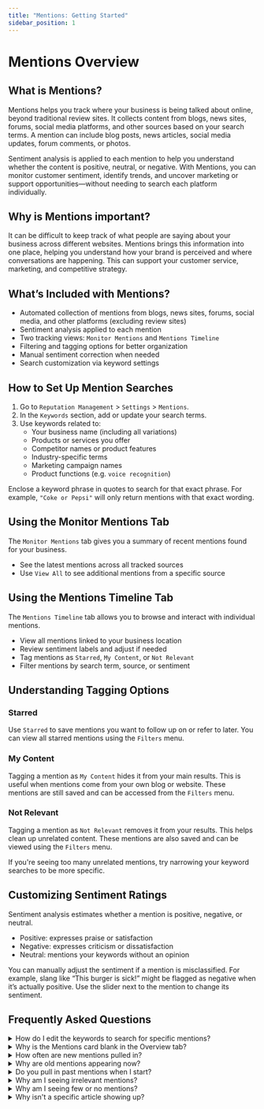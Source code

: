 ```yaml
---
title: "Mentions: Getting Started"
sidebar_position: 1
---
```


# Mentions Overview

## What is Mentions?
Mentions helps you track where your business is being talked about online, beyond traditional review sites. It collects content from blogs, news sites, forums, social media platforms, and other sources based on your search terms. A mention can include blog posts, news articles, social media updates, forum comments, or photos.

Sentiment analysis is applied to each mention to help you understand whether the content is positive, neutral, or negative. With Mentions, you can monitor customer sentiment, identify trends, and uncover marketing or support opportunities—without needing to search each platform individually.

## Why is Mentions important?
It can be difficult to keep track of what people are saying about your business across different websites. Mentions brings this information into one place, helping you understand how your brand is perceived and where conversations are happening. This can support your customer service, marketing, and competitive strategy.

## What’s Included with Mentions?
- Automated collection of mentions from blogs, news sites, forums, social media, and other platforms (excluding review sites)
- Sentiment analysis applied to each mention
- Two tracking views: `Monitor Mentions` and `Mentions Timeline`
- Filtering and tagging options for better organization
- Manual sentiment correction when needed
- Search customization via keyword settings

## How to Set Up Mention Searches
1. Go to `Reputation Management` > `Settings` > `Mentions`.
2. In the `Keywords` section, add or update your search terms.
3. Use keywords related to:
   - Your business name (including all variations)
   - Products or services you offer
   - Competitor names or product features
   - Industry-specific terms
   - Marketing campaign names
   - Product functions (e.g. `voice recognition`)

Enclose a keyword phrase in quotes to search for that exact phrase. For example, `"Coke or Pepsi"` will only return mentions with that exact wording.

## Using the Monitor Mentions Tab
The `Monitor Mentions` tab gives you a summary of recent mentions found for your business.

- See the latest mentions across all tracked sources
- Use `View All` to see additional mentions from a specific source

## Using the Mentions Timeline Tab
The `Mentions Timeline` tab allows you to browse and interact with individual mentions.

- View all mentions linked to your business location
- Review sentiment labels and adjust if needed
- Tag mentions as `Starred`, `My Content`, or `Not Relevant`
- Filter mentions by search term, source, or sentiment

## Understanding Tagging Options

### Starred
Use `Starred` to save mentions you want to follow up on or refer to later. You can view all starred mentions using the `Filters` menu.

### My Content
Tagging a mention as `My Content` hides it from your main results. This is useful when mentions come from your own blog or website. These mentions are still saved and can be accessed from the `Filters` menu.

### Not Relevant
Tagging a mention as `Not Relevant` removes it from your results. This helps clean up unrelated content. These mentions are also saved and can be viewed using the `Filters` menu.

If you're seeing too many unrelated mentions, try narrowing your keyword searches to be more specific.

## Customizing Sentiment Ratings
Sentiment analysis estimates whether a mention is positive, negative, or neutral.

- Positive: expresses praise or satisfaction
- Negative: expresses criticism or dissatisfaction
- Neutral: mentions your keywords without an opinion

You can manually adjust the sentiment if a mention is misclassified. For example, slang like “This burger is sick!” might be flagged as negative when it’s actually positive. Use the slider next to the mention to change its sentiment.

## Frequently Asked Questions 

<details>
<summary>How do I edit the keywords to search for specific mentions?</summary>

Go to `Reputation Management` > `Settings` > `Mentions`, then update the `Keywords`.
</details>

<details>
<summary>Why is the Mentions card blank in the Overview tab?</summary>

It only shows mentions from the past 7 days. If no mentions are found, update your keyword settings.
</details>

<details>
<summary>How often are new mentions pulled in?</summary>

Mentions are searched every 24–48 hours, and at least once per week.
</details>

<details>
<summary>Why are old mentions appearing now?</summary>

If older content becomes more visible in search engines, it may be pulled in later.
</details>

<details>
<summary>Do you pull in past mentions when I start?</summary>

Yes, we try to find historical content related to your business. Occasionally, older mentions may appear if they weren't initially found.
</details>

<details>
<summary>Why am I seeing irrelevant mentions?</summary>

Your keywords may be too broad. Mark them as `Not Relevant` and refine your search terms.
</details>

<details>
<summary>Why am I seeing few or no mentions?</summary>

New accounts may get an initial batch of mentions. After that, only the most relevant new content is shown, which may be limited depending on your keywords.
</details>

<details>
<summary>Why isn't a specific article showing up?</summary>

Double-check that the keywords in your search match the article. If the source has low authority online, it may be harder to detect.
</details>

